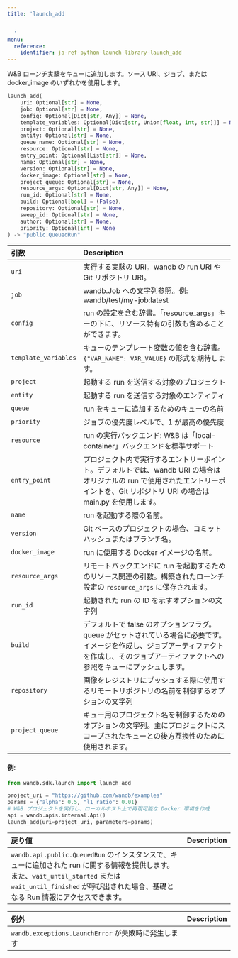 ```yaml
---
title: 'launch_add


  '
menu:
  reference:
    identifier: ja-ref-python-launch-library-launch_add
---
```


<Card title="View the source code" href="https://www.github.com/wandb/wandb/tree/637bddf198525810add5804059001b1b319d6ad1/wandb/sdk/launch/_launch_add.py#L34-L131" icon="github"/>

W&B ローンチ実験をキューに追加します。ソース URI、ジョブ、または docker_image のいずれかを使用します。

```python
launch_add(
    uri: Optional[str] = None,
    job: Optional[str] = None,
    config: Optional[Dict[str, Any]] = None,
    template_variables: Optional[Dict[str, Union[float, int, str]]] = None,
    project: Optional[str] = None,
    entity: Optional[str] = None,
    queue_name: Optional[str] = None,
    resource: Optional[str] = None,
    entry_point: Optional[List[str]] = None,
    name: Optional[str] = None,
    version: Optional[str] = None,
    docker_image: Optional[str] = None,
    project_queue: Optional[str] = None,
    resource_args: Optional[Dict[str, Any]] = None,
    run_id: Optional[str] = None,
    build: Optional[bool] = (False),
    repository: Optional[str] = None,
    sweep_id: Optional[str] = None,
    author: Optional[str] = None,
    priority: Optional[int] = None
) -> "public.QueuedRun"
```

| 引数 | Description |
| :--- | :--- |
|  `uri` |  実行する実験の URI。wandb の run URI や Git リポジトリ URI。 |
|  `job` |  wandb.Job への文字列参照。例: wandb/test/my-job:latest |
|  `config` |  run の設定を含む辞書。「resource_args」キーの下に、リソース特有の引数も含めることができます。 |
|  `template_variables` |  キューのテンプレート変数の値を含む辞書。`{"VAR_NAME": VAR_VALUE}` の形式を期待します。 |
|  `project` |  起動する run を送信する対象のプロジェクト |
|  `entity` |  起動する run を送信する対象のエンティティ |
|  `queue` |  run をキューに追加するためのキューの名前 |
|  `priority` |  ジョブの優先度レベルで、1 が最高の優先度 |
|  `resource` |  run の実行バックエンド: W&B は「local-container」バックエンドを標準サポート |
|  `entry_point` |  プロジェクト内で実行するエントリーポイント。デフォルトでは、wandb URI の場合はオリジナルの run で使用されたエントリーポイントを、Git リポジトリ URI の場合は main.py を使用します。 |
|  `name` |  run を起動する際の名前。 |
|  `version` |  Git ベースのプロジェクトの場合、コミットハッシュまたはブランチ名。 |
|  `docker_image` |  run に使用する Docker イメージの名前。 |
|  `resource_args` |  リモートバックエンドに run を起動するためのリソース関連の引数。構築されたローンチ設定の `resource_args` に保存されます。 |
|  `run_id` |  起動された run の ID を示すオプションの文字列 |
|  `build` |  デフォルトで false のオプションフラグ。queue がセットされている場合に必要です。イメージを作成し、ジョブアーティファクトを作成し、そのジョブアーティファクトへの参照をキューにプッシュします。 |
|  `repository` |  画像をレジストリにプッシュする際に使用するリモートリポジトリの名前を制御するオプションの文字列 |
|  `project_queue` |  キュー用のプロジェクト名を制御するためのオプションの文字列。主にプロジェクトにスコープされたキューとの後方互換性のために使用されます。 |

#### 例:

```python
from wandb.sdk.launch import launch_add

project_uri = "https://github.com/wandb/examples"
params = {"alpha": 0.5, "l1_ratio": 0.01}
# W&B プロジェクトを実行し、ローカルホスト上で再現可能な Docker 環境を作成
api = wandb.apis.internal.Api()
launch_add(uri=project_uri, parameters=params)
```

| 戻り値 | Description |
| :--- | :--- |
| `wandb.api.public.QueuedRun` のインスタンスで、キューに追加された run に関する情報を提供します。また、`wait_until_started` または `wait_until_finished` が呼び出された場合、基礎となる Run 情報にアクセスできます。 |

| 例外 | Description |
| :--- | :--- |
| `wandb.exceptions.LaunchError` が失敗時に発生します |

